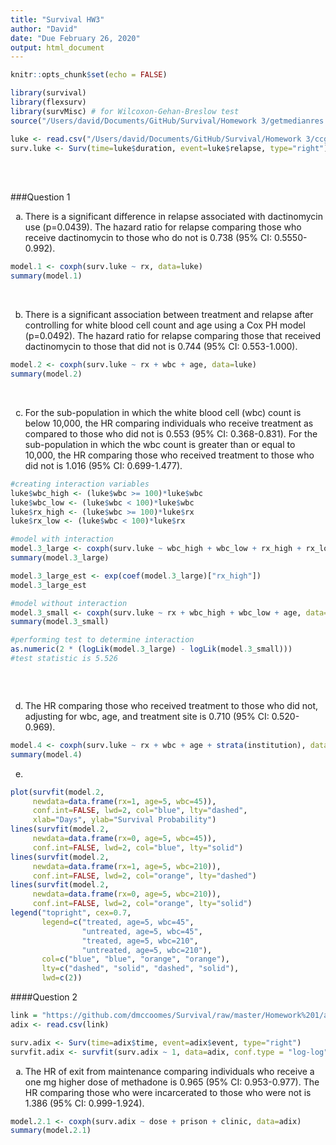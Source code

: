 ```yaml
---
title: "Survival HW3"
author: "David"
date: "Due February 26, 2020"
output: html_document
---
```


```r
knitr::opts_chunk$set(echo = FALSE)
```


```r

library(survival) 
library(flexsurv)
library(survMisc) # for Wilcoxon-Gehan-Breslow test 
source("/Users/david/Documents/GitHub/Survival/Homework 3/getmedianres.R")


```


```r

luke <- read.csv("/Users/david/Documents/GitHub/Survival/Homework 3/ccg803.csv", header=TRUE)
surv.luke <- Surv(time=luke$duration, event=luke$relapse, type="right")

```


<br>
<br>

###Question 1

(a) There is a significant difference in relapse associated with dactinomycin use (p=0.0439). The hazard ratio for relapse comparing those who receive dactinomycin to those who do not is 0.738 (95% CI: 0.5550-0.992). 

```r

model.1 <- coxph(surv.luke ~ rx, data=luke)
summary(model.1)

```


<br>

(b) There is a significant association between treatment and relapse after controlling for white blood cell count and age using a Cox PH model (p=0.0492). The hazard ratio for relapse comparing those that received dactinomycin to those that did not is 0.744 (95% CI: 0.553-1.000). 

```r

model.2 <- coxph(surv.luke ~ rx + wbc + age, data=luke)
summary(model.2)

```

<br>

(c) For the sub-population in which the white blood cell (wbc) count is below 10,000, the HR comparing individuals who receive treatment as compared to those who did not is 0.553 (95% CI: 0.368-0.831). For the sub-population in which the wbc count is greater than or equal to 10,000, the HR comparing those who received treatment to those who did not is 1.016 (95% CI: 0.699-1.477). 

```r

#creating interaction variables
luke$wbc_high <- (luke$wbc >= 100)*luke$wbc
luke$wbc_low <- (luke$wbc < 100)*luke$wbc
luke$rx_high <- (luke$wbc >= 100)*luke$rx
luke$rx_low <- (luke$wbc < 100)*luke$rx

#model with interaction
model.3_large <- coxph(surv.luke ~ wbc_high + wbc_low + rx_high + rx_low + age, data = luke)
summary(model.3_large)

model.3_large_est <- exp(coef(model.3_large)["rx_high"])
model.3_large_est

#model without interaction
model.3_small <- coxph(surv.luke ~ rx + wbc_high + wbc_low + age, data=luke)
summary(model.3_small)

#performing test to determine interaction
as.numeric(2 * (logLik(model.3_large) - logLik(model.3_small)))
#test statistic is 5.526



```

<br>

(d) The HR comparing those who received treatment to those who did not, adjusting for wbc, age, and treatment site is 0.710 (95% CI: 0.520-0.969).

```r

model.4 <- coxph(surv.luke ~ rx + wbc + age + strata(institution), data=luke)
summary(model.4)

```


(e) 


```r

plot(survfit(model.2,
     newdata=data.frame(rx=1, age=5, wbc=45)),
     conf.int=FALSE, lwd=2, col="blue", lty="dashed", 
     xlab="Days", ylab="Survival Probability")
lines(survfit(model.2,
     newdata=data.frame(rx=0, age=5, wbc=45)),
     conf.int=FALSE, lwd=2, col="blue", lty="solid")
lines(survfit(model.2,
     newdata=data.frame(rx=1, age=5, wbc=210)),
     conf.int=FALSE, lwd=2, col="orange", lty="dashed")
lines(survfit(model.2,
     newdata=data.frame(rx=0, age=5, wbc=210)),
     conf.int=FALSE, lwd=2, col="orange", lty="solid")
legend("topright", cex=0.7,
       legend=c("treated, age=5, wbc=45", 
                "untreated, age=5, wbc=45",
                "treated, age=5, wbc=210",
                "untreated, age=5, wbc=210"),
       col=c("blue", "blue", "orange", "orange"),
       lty=c("dashed", "solid", "dashed", "solid"),
       lwd=c(2))

```



\newpage

####Question 2

```r

link = "https://github.com/dmccoomes/Survival/raw/master/Homework%201/addicts.csv"
adix <- read.csv(link)

surv.adix <- Surv(time=adix$time, event=adix$event, type="right")
survfit.adix <- survfit(surv.adix ~ 1, data=adix, conf.type = "log-log")


```


(a) The HR of exit from maintenance comparing individuals who receive a one mg higher dose of methadone is 0.965 (95% CI: 0.953-0.977). The HR comparing those who were incarcerated to those who were not is 1.386 (95% CI: 0.999-1.924).


```r

model.2.1 <- coxph(surv.adix ~ dose + prison + clinic, data=adix)
summary(model.2.1)

```

